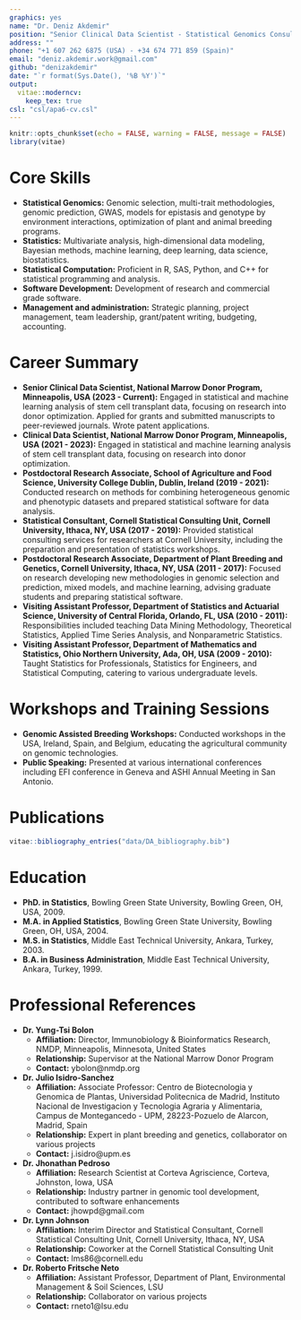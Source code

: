 ```yaml
---
graphics: yes
name: "Dr. Deniz Akdemir"
position: "Senior Clinical Data Scientist - Statistical Genomics Consultant"
address: ""
phone: "+1 607 262 6875 (USA) - +34 674 771 859 (Spain)"
email: "deniz.akdemir.work@gmail.com"
github: "denizakdemir"
date: "`r format(Sys.Date(), '%B %Y')`"
output: 
  vitae::moderncv:
    keep_tex: true
csl: "csl/apa6-cv.csl"
---
```


```r
knitr::opts_chunk$set(echo = FALSE, warning = FALSE, message = FALSE)
library(vitae)
```

# Core Skills

- **Statistical Genomics:** Genomic selection, multi-trait methodologies, genomic prediction, GWAS, models for epistasis and genotype by environment interactions, optimization of plant and animal breeding programs.
- **Statistics:** Multivariate analysis, high-dimensional data modeling, Bayesian methods, machine learning, deep learning, data science, biostatistics.
- **Statistical Computation:** Proficient in R, SAS, Python, and C++ for statistical programming and analysis.
- **Software Development:** Development of research and commercial grade software.
- **Management and administration:** Strategic planning, project management, team leadership, grant/patent writing, budgeting, accounting.


# Career Summary
-   **Senior Clinical Data Scientist, National Marrow Donor Program, Minneapolis, USA (2023 - Current):** Engaged in statistical and machine learning analysis of stem cell transplant data, focusing on research into donor optimization. Applied for grants and submitted manuscripts to peer-reviewed journals. Wrote patent applications.
-   **Clinical Data Scientist, National Marrow Donor Program, Minneapolis, USA (2021 - 2023):** Engaged in statistical and machine learning analysis of stem cell transplant data, focusing on research into donor optimization.
- **Postdoctoral Research Associate, School of Agriculture and Food Science, University College Dublin, Dublin, Ireland (2019 - 2021):** Conducted research on methods for combining heterogeneous genomic and phenotypic datasets and prepared statistical software for data analysis.
- **Statistical Consultant, Cornell Statistical Consulting Unit, Cornell University, Ithaca, NY, USA (2017 - 2019):** Provided statistical consulting services for researchers at Cornell University, including the preparation and presentation of statistics workshops.
- **Postdoctoral Research Associate, Department of Plant Breeding and Genetics, Cornell University, Ithaca, NY, USA (2011 - 2017):** Focused on research developing new methodologies in genomic selection and prediction, mixed models, and machine learning, advising graduate students and preparing statistical software.
- **Visiting Assistant Professor, Department of Statistics and Actuarial Science, University of Central Florida, Orlando, FL, USA (2010 - 2011):** Responsibilities included teaching Data Mining Methodology, Theoretical Statistics, Applied Time Series Analysis, and Nonparametric Statistics.
- **Visiting Assistant Professor, Department of Mathematics and Statistics, Ohio Northern University, Ada, OH, USA (2009 - 2010):** Taught Statistics for Professionals, Statistics for Engineers, and Statistical Computing, catering to various undergraduate levels.

# Workshops and Training Sessions

- **Genomic Assisted Breeding Workshops:** Conducted workshops in the USA, Ireland, Spain, and Belgium, educating the agricultural community on genomic technologies.
- **Public Speaking:** Presented at various international conferences including EFI conference in Geneva and ASHI Annual Meeting in San Antonio.

# Publications

```r
vitae::bibliography_entries("data/DA_bibliography.bib")
```

# Education

- **PhD. in Statistics**, Bowling Green State University, Bowling Green, OH, USA, 2009.
- **M.A. in Applied Statistics**, Bowling Green State University, Bowling Green, OH, USA, 2004.
- **M.S. in Statistics**, Middle East Technical University, Ankara, Turkey, 2003.
- **B.A. in Business Administration**, Middle East Technical University, Ankara, Turkey, 1999.

# Professional References

- **Dr. Yung-Tsi Bolon**
  - **Affiliation:** Director, Immunobiology & Bioinformatics Research, NMDP, Minneapolis, Minnesota, United States
  - **Relationship:** Supervisor at the National Marrow Donor Program
  - **Contact:** ybolon@nmdp.org
- **Dr. Julio Isidro-Sanchez**
  - **Affiliation:** Associate Professor: Centro de Biotecnologia y Genomica de Plantas, Universidad Politecnica de Madrid, Instituto Nacional de Investigacion y Tecnologia Agraria y Alimentaria, Campus de Montegancedo - UPM, 28223-Pozuelo de Alarcon, Madrid, Spain
  - **Relationship:** Expert in plant breeding and genetics, collaborator on various projects
  - **Contact:** j.isidro@upm.es
- **Dr. Jhonathan Pedroso**
  - **Affiliation:** Research Scientist at Corteva Agriscience, Corteva, Johnston, Iowa, USA
  - **Relationship:** Industry partner in genomic tool development, contributed to software enhancements
  - **Contact:** jhowpd@gmail.com
- **Dr. Lynn Johnson**
  - **Affiliation:** Interim Director and Statistical Consultant, Cornell Statistical Consulting Unit, Cornell University, Ithaca, NY, USA
  - **Relationship:** Coworker at the Cornell Statistical Consulting Unit
  - **Contact:** lms86@cornell.edu
- **Dr. Roberto Fritsche Neto**
  - **Affiliation:** Assistant Professor, Department of Plant, Environmental Management & Soil Sciences, LSU
  - **Relationship:** Collaborator on various projects
  - **Contact:** rneto1@lsu.edu
